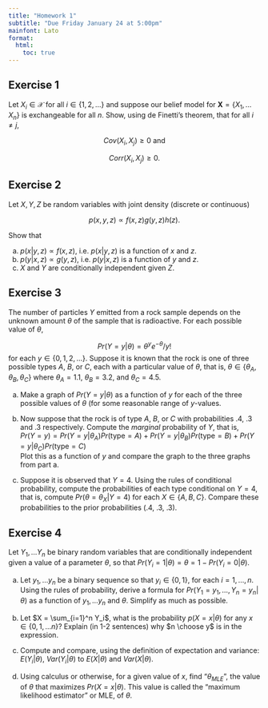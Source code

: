 ```yaml
---
title: "Homework 1"
subtitle: "Due Friday January 24 at 5:00pm"
mainfont: Lato
format: 
  html:
    toc: true
---
```


## Exercise 1

Let $X_i \in \mathcal{X}$ for all $i \in \{1, 2, \ldots\}$ and suppose our belief model for $\mathbf{X} = \{ X_1, \ldots X_n \}$ is exchangeable for all $n$. Show, using de Finetti's theorem, that for all $i \neq j$,

$$
Cov(X_i, X_j) \geq 0 \text{ and }
$$

$$
Corr(X_i, X_j) \geq 0.
$$

## Exercise 2

Let $X, Y, Z$ be random variables with joint density (discrete or continuous) 

$$
p(x, y, z) \propto f(x,z) g(y, z) h(z).
$$

Show that 

a. $p(x | y, z) \propto f(x, z)$, i.e. $p(x | y, z)$ is a function of $x$ and $z$. 
b. $p(y | x, z) \propto g(y, z)$, i.e. $p(y | x, z)$ is a function of $y$ and $z$.
c. $X$ and $Y$ are conditionally independent given $Z$.

## Exercise 3

The number of particles $Y$ emitted from a rock sample depends on the unknown amount $\theta$ of the sample that is radioactive. For each possible value of $\theta$,

$$
Pr(Y = y | \theta) = \theta^y e^{-\theta} / y!
$$
for each $y \in \{0, 1, 2, \ldots \}$. Suppose it is known that the rock is one of three possible types $A$, $B$, or $C$, each with a particular value of $\theta$, that is, $\theta \in \{\theta_A, \theta_B, \theta_C \}$ where $\theta_A = 1.1$, $\theta_B = 3.2$, and $\theta_C = 4.5$.

a. Make a graph of $Pr(Y = y | \theta)$ as a function of $y$ for each of the three possible values of $\theta$ (for some reasonable range of $y$-values.

b. Now suppose that the rock is of type $A$, $B$, or $C$ with probabilities $.4$, $.3$ and $.3$ respectively. Compute the *marginal* probability of $Y$, that is,  
$Pr(Y = y) = Pr(Y = y | \theta_A) Pr(\text{type} = A) + Pr(Y = y | \theta_B) Pr(\text{type} = B) + Pr(Y = y | \theta_C) Pr(\text{type} = C)$  
Plot this as a function of $y$ and compare the graph to the three graphs from part a.

c. Suppose it is observed that $Y = 4$. Using the rules of conditional probability, compute the probabilities of each type conditional on $Y = 4$, that is, compute $Pr(\theta = \theta_X | Y = 4)$ for each $X \in \{A, B, C \}$. Compare these probabilities to the prior probabilities (.4, .3, .3).


## Exercise 4

Let $Y_1, \ldots Y_n$ be binary random variables that are conditionally independent given a value of a parameter $\theta$, so that $Pr(Y_i = 1 | \theta) = \theta = 1 - Pr(Y_i = 0 | \theta)$.

a. Let $y_1, \ldots y_n$ be a binary sequence so that $y_i \in \{0, 1 \}$, for each $i = 1, \ldots, n$. Using the rules of probability, derive a formula for $Pr(Y_1 = y_1, \ldots, Y_n = y_n | \theta)$ as a function of $y_1, \ldots y_n$ and $\theta$. Simplify as much as possible.

b. Let $X = \sum_{i=1}^n Y_i$, what is the probability $p(X = x | \theta)$ for any $x \in \{0, 1, \ldots n\}$? Explain (in 1-2 sentences) why $n \choose y$ is in the expression.

c. Compute and compare, using the definition of expectation and variance: $E(Y_i|\theta)$, $Var(Y_i|\theta)$ to $E(X|\theta)$ and $Var(X|\theta)$. 

d. Using calculus or otherwise, for a given value of $x$, find "$\theta_{MLE}$", the value of $\theta$ that maximizes $Pr(X = x|\theta)$. This value is called the "maximum likelihood estimator" or MLE, of $\theta$.